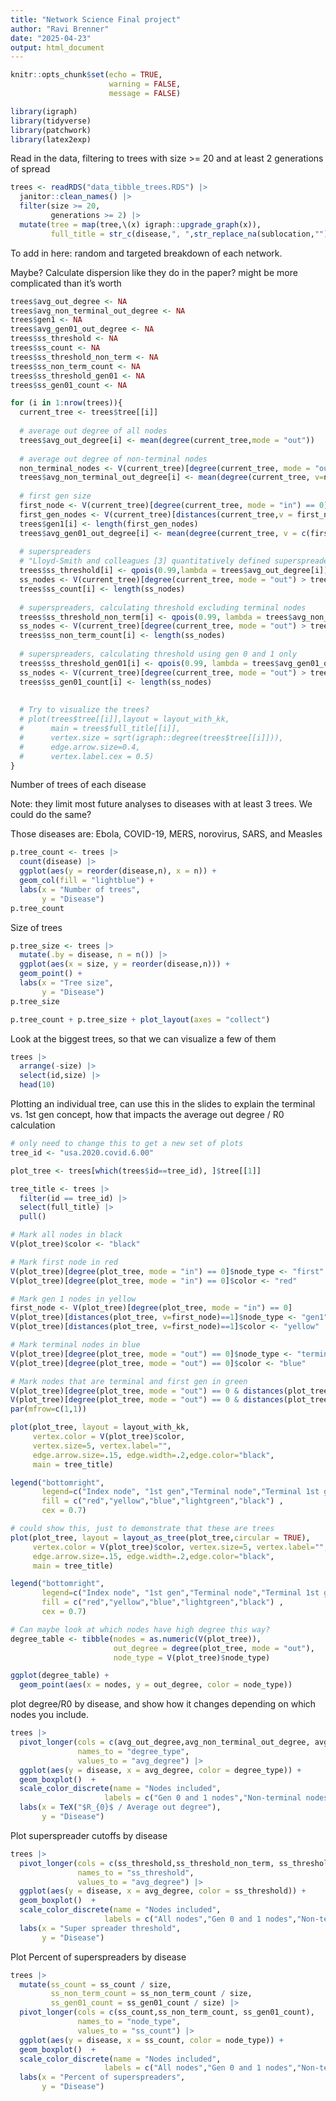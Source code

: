 ```yaml
---
title: "Network Science Final project"
author: "Ravi Brenner"
date: "2025-04-23"
output: html_document
---
```


```r
knitr::opts_chunk$set(echo = TRUE,
                      warning = FALSE,
                      message = FALSE)
```

```r
library(igraph)
library(tidyverse)
library(patchwork)
library(latex2exp)
```


Read in the data, filtering to trees with size >= 20 and at least 2 generations of spread
```r
trees <- readRDS("data_tibble_trees.RDS") |>
  janitor::clean_names() |>
  filter(size >= 20,
         generations >= 2) |>
  mutate(tree = map(tree,\(x) igraph::upgrade_graph(x)),
         full_title = str_c(disease,", ",str_replace_na(sublocation,""), " ",country,", ", year))
```

To add in here: random and targeted breakdown of each network.

Maybe? Calculate dispersion like they do in the paper? might be more complicated than it's worth
```r
trees$avg_out_degree <- NA
trees$avg_non_terminal_out_degree <- NA
trees$gen1 <- NA
trees$avg_gen01_out_degree <- NA
trees$ss_threshold <- NA
trees$ss_count <- NA
trees$ss_threshold_non_term <- NA
trees$ss_non_term_count <- NA
trees$ss_threshold_gen01 <- NA
trees$ss_gen01_count <- NA

for (i in 1:nrow(trees)){
  current_tree <- trees$tree[[i]]
  
  # average out degree of all nodes
  trees$avg_out_degree[i] <- mean(degree(current_tree,mode = "out"))
  
  # average out degree of non-terminal nodes
  non_terminal_nodes <- V(current_tree)[degree(current_tree, mode = "out") > 0]
  trees$avg_non_terminal_out_degree[i] <- mean(degree(current_tree, v=non_terminal_nodes,mode = "out"))
  
  # first gen size
  first_node <- V(current_tree)[degree(current_tree, mode = "in") == 0]
  first_gen_nodes <- V(current_tree)[distances(current_tree,v = first_node) == 1]
  trees$gen1[i] <- length(first_gen_nodes)
  trees$avg_gen01_out_degree[i] <- mean(degree(current_tree, v = c(first_node,first_gen_nodes), mode = "out"))
  
  # superspreaders 
  # "Lloyd-Smith and colleagues [3] quantitatively defined superspreaders as cases that cause more secondary infections than the 99th percentile of a Poisson(R0) distribution, where R0 is the basic reproductive number, or average number of secondary infections per case."
  trees$ss_threshold[i] <- qpois(0.99,lambda = trees$avg_out_degree[i])
  ss_nodes <- V(current_tree)[degree(current_tree, mode = "out") > trees$ss_threshold[i]]
  trees$ss_count[i] <- length(ss_nodes)
  
  # superspreaders, calculating threshold excluding terminal nodes
  trees$ss_threshold_non_term[i] <- qpois(0.99, lambda = trees$avg_non_terminal_out_degree[i])
  ss_nodes <- V(current_tree)[degree(current_tree, mode = "out") > trees$ss_threshold_non_term[i]]
  trees$ss_non_term_count[i] <- length(ss_nodes)
  
  # superspreaders, calculating threshold using gen 0 and 1 only
  trees$ss_threshold_gen01[i] <- qpois(0.99, lambda = trees$avg_gen01_out_degree[i])
  ss_nodes <- V(current_tree)[degree(current_tree, mode = "out") > trees$ss_threshold_gen01[i]]
  trees$ss_gen01_count[i] <- length(ss_nodes)
  
  
  # Try to visualize the trees?
  # plot(trees$tree[[i]],layout = layout_with_kk,
  #      main = trees$full_title[[i]],
  #      vertex.size = sqrt(igraph::degree(trees$tree[[i]])),
  #      edge.arrow.size=0.4,
  #      vertex.label.cex = 0.5)
}
```

Number of trees of each disease 

Note: they limit most future analyses to diseases with at least 3 trees. We could do the same?

Those diseases are: Ebola, COVID-19, MERS, norovirus, SARS, and Measles
```r
p.tree_count <- trees |>
  count(disease) |>
  ggplot(aes(y = reorder(disease,n), x = n)) + 
  geom_col(fill = "lightblue") + 
  labs(x = "Number of trees",
       y = "Disease")
p.tree_count
```

Size of trees
```r
p.tree_size <- trees |>
  mutate(.by = disease, n = n()) |>
  ggplot(aes(x = size, y = reorder(disease,n))) +
  geom_point() + 
  labs(x = "Tree size",
       y = "Disease")
p.tree_size
```

```r
p.tree_count + p.tree_size + plot_layout(axes = "collect")
```

Look at the biggest trees, so that we can visualize a few of them
```r
trees |> 
  arrange(-size) |>
  select(id,size) |>
  head(10)
```

Plotting an individual tree, can use this in the slides to explain the terminal vs. 1st gen concept, how that impacts the average out degree / R0 calculation
```r
# only need to change this to get a new set of plots
tree_id <- "usa.2020.covid.6.00"

plot_tree <- trees[which(trees$id==tree_id), ]$tree[[1]]  

tree_title <- trees |>
  filter(id == tree_id) |>
  select(full_title) |>
  pull()

# Mark all nodes in black
V(plot_tree)$color <- "black"

# Mark first node in red
V(plot_tree)[degree(plot_tree, mode = "in") == 0]$node_type <- "first"
V(plot_tree)[degree(plot_tree, mode = "in") == 0]$color <- "red"

# Mark gen 1 nodes in yellow
first_node <- V(plot_tree)[degree(plot_tree, mode = "in") == 0]
V(plot_tree)[distances(plot_tree, v=first_node)==1]$node_type <- "gen1"
V(plot_tree)[distances(plot_tree, v=first_node)==1]$color <- "yellow"

# Mark terminal nodes in blue
V(plot_tree)[degree(plot_tree, mode = "out") == 0]$node_type <- "terminal"
V(plot_tree)[degree(plot_tree, mode = "out") == 0]$color <- "blue"

# Mark nodes that are terminal and first gen in green
V(plot_tree)[degree(plot_tree, mode = "out") == 0 & distances(plot_tree, v=first_node)==1]$node_type <- "terminal and gen1"
V(plot_tree)[degree(plot_tree, mode = "out") == 0 & distances(plot_tree, v=first_node)==1]$color <- "lightgreen"
par(mfrow=c(1,1))

plot(plot_tree, layout = layout_with_kk,
     vertex.color = V(plot_tree)$color, 
     vertex.size=5, vertex.label="", 
     edge.arrow.size=.15, edge.width=.2,edge.color="black",
     main = tree_title)

legend("bottomright",
       legend=c("Index node", "1st gen","Terminal node","Terminal 1st gen", "All other nodes"),  
       fill = c("red","yellow","blue","lightgreen","black") ,
       cex = 0.7)

# could show this, just to demonstrate that these are trees
plot(plot_tree, layout = layout_as_tree(plot_tree,circular = TRUE),
     vertex.color = V(plot_tree)$color, vertex.size=5, vertex.label="", 
     edge.arrow.size=.15, edge.width=.2,edge.color="black",
     main = tree_title)

legend("bottomright",
       legend=c("Index node", "1st gen","Terminal node","Terminal 1st gen", "All other nodes"),  
       fill = c("red","yellow","blue","lightgreen","black") ,
       cex = 0.7)

# Can maybe look at which nodes have high degree this way?
degree_table <- tibble(nodes = as.numeric(V(plot_tree)),
                       out_degree = degree(plot_tree, mode = "out"),
                       node_type = V(plot_tree)$node_type)

ggplot(degree_table) +
  geom_point(aes(x = nodes, y = out_degree, color = node_type))
```


plot degree/R0 by disease, and show how it changes depending on which nodes you include.

```r
trees |> 
  pivot_longer(cols = c(avg_out_degree,avg_non_terminal_out_degree, avg_gen01_out_degree),
               names_to = "degree_type",
               values_to = "avg_degree") |>
  ggplot(aes(y = disease, x = avg_degree, color = degree_type)) + 
  geom_boxplot()  +
  scale_color_discrete(name = "Nodes included",
                     labels = c("Gen 0 and 1 nodes","Non-terminal nodes","All nodes")) + 
  labs(x = TeX("$R_{0}$ / Average out degree"),
       y = "Disease") 
```

Plot superspreader cutoffs by disease
```r
trees |> 
  pivot_longer(cols = c(ss_threshold,ss_threshold_non_term, ss_threshold_gen01),
               names_to = "ss_threshold",
               values_to = "avg_degree") |>
  ggplot(aes(y = disease, x = avg_degree, color = ss_threshold)) + 
  geom_boxplot()  +
  scale_color_discrete(name = "Nodes included",
                     labels = c("All nodes","Gen 0 and 1 nodes","Non-terminal nodes")) +
  labs(x = "Super spreader threshold",
       y = "Disease") 
```

Plot Percent of superspreaders  by disease
```r
trees |> 
  mutate(ss_count = ss_count / size,
         ss_non_term_count = ss_non_term_count / size,
         ss_gen01_count = ss_gen01_count / size) |>
  pivot_longer(cols = c(ss_count,ss_non_term_count, ss_gen01_count),
               names_to = "node_type",
               values_to = "ss_count") |>
  ggplot(aes(y = disease, x = ss_count, color = node_type)) + 
  geom_boxplot()  +
  scale_color_discrete(name = "Nodes included",
                     labels = c("All nodes","Gen 0 and 1 nodes","Non-terminal nodes")) +
  labs(x = "Percent of superspreaders",
       y = "Disease") 
```






